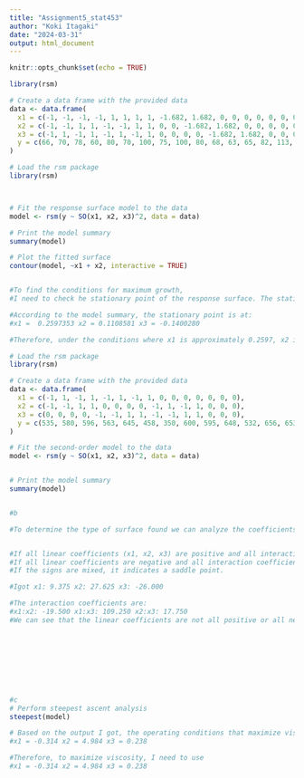 ```yaml
---
title: "Assignment5_stat453"
author: "Koki Itagaki"
date: "2024-03-31"
output: html_document
---
```


```r
knitr::opts_chunk$set(echo = TRUE)
```

```r

library(rsm)

# Create a data frame with the provided data
data <- data.frame(
  x1 = c(-1, -1, -1, -1, 1, 1, 1, 1, -1.682, 1.682, 0, 0, 0, 0, 0, 0, 0, 0, 0,0),
  x2 = c(-1, -1, 1, 1, -1, -1, 1, 1, 0, 0, -1.682, 1.682, 0, 0, 0, 0, 0, 0, 0, 0),
  x3 = c(-1, 1, -1, 1, -1, 1, -1, 1, 0, 0, 0, 0, -1.682, 1.682, 0, 0, 0, 0, 0, 0),
  y = c(66, 70, 78, 60, 80, 70, 100, 75, 100, 80, 68, 63, 65, 82, 113, 100, 118, 88, 100, 85)
)

# Load the rsm package
library(rsm)



# Fit the response surface model to the data
model <- rsm(y ~ SO(x1, x2, x3)^2, data = data)

# Print the model summary
summary(model)

# Plot the fitted surface
contour(model, ~x1 + x2, interactive = TRUE)


#To find the conditions for maximum growth,
#I need to check he stationary point of the response surface. The stationary point is where the gradient of the response surface is zero, indicating a potential maximum or minimum. 

#According to the model summary, the stationary point is at:
#x1 =  0.2597353 x2 = 0.1108581 x3 = -0.1400280

#Therefore, under the conditions where x1 is approximately 0.2597, x2 is approximately 0.1109, and x3 is approximately -0.1400, the maximum growth is achieved.

```

```r
# Load the rsm package
library(rsm)

# Create a data frame with the provided data
data <- data.frame(
  x1 = c(-1, 1, -1, 1, -1, 1, -1, 1, 0, 0, 0, 0, 0, 0, 0),
  x2 = c(-1, -1, 1, 1, 0, 0, 0, 0, -1, 1, -1, 1, 0, 0, 0),
  x3 = c(0, 0, 0, 0, -1, -1, 1, 1, -1, -1, 1, 1, 0, 0, 0),
  y = c(535, 580, 596, 563, 645, 458, 350, 600, 595, 648, 532, 656, 653, 599, 620)
)

# Fit the second-order model to the data
model <- rsm(y ~ SO(x1, x2, x3)^2, data = data)


# Print the model summary
summary(model)


#b

#To determine the type of surface found we can analyze the coefficients.


#If all linear coefficients (x1, x2, x3) are positive and all interaction coefficients are negative, it indicates a ridge.
#If all linear coefficients are negative and all interaction coefficients are positive, it indicates a valley.
#If the signs are mixed, it indicates a saddle point.

#Igot x1: 9.375 x2: 27.625 x3: -26.000

#The interaction coefficients are:
#x1:x2: -19.500 x1:x3: 109.250 x2:x3: 17.750
#We can see that the linear coefficients are not all positive or all negative, and the interaction coefficients are not all negative or all positive. Therefore, the type of surface that has been found is likely a saddle point.









#c
# Perform steepest ascent analysis
steepest(model)

# Based on the output I got, the operating conditions that maximize viscosity are approximately:
#x1 = -0.314 x2 = 4.984 x3 = 0.238

#Therefore, to maximize viscosity, I need to use 
#x1 = -0.314 x2 = 4.984 x3 = 0.238


```




